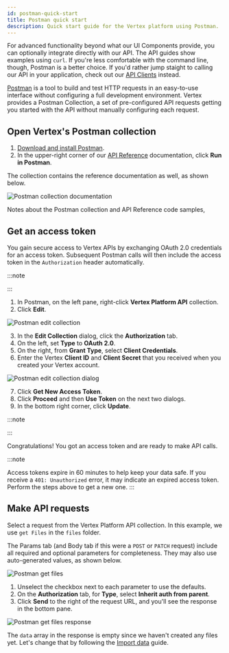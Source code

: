 ```yaml
---
id: postman-quick-start
title: Postman quick start
description: Quick start guide for the Vertex platform using Postman.
---
```



For advanced functionality beyond what our UI Components provide, you can optionally integrate directly with our API. The API guides show examples using `curl`. If you're less comfortable with the command line, though, Postman is a better choice. If you'd rather jump staight to calling our API in your application, check out our [API Clients](../sdks-and-tools.mdx) instead.

[Postman](https://www.postman.com/) is a tool to build and test HTTP requests in an easy-to-use interface without configuring a full development environment. Vertex provides a Postman Collection, a set of pre-configured API requests getting you started with the API without manually configuring each request.

## Open Vertex's Postman collection

1. [Download and install Postman](https://www.postman.com/downloads/).
2. In the upper-right corner of our [API Reference](https://docs.vertex3d.com/) documentation, click **Run in Postman**.

The collection contains the reference documentation as well, as shown below.

![Postman collection documentation](/img/postman-documentation.png 'Postman collection documentation')

Notes about the Postman collection and API Reference code samples,

<PostmanInfo />

## Get an access token

You gain secure access to Vertex APIs by exchanging OAuth 2.0 credentials for an access token. Subsequent Postman calls will then include the access token in the `Authorization` header automatically.

:::note

<SignUpNote />
:::

1. In Postman, on the left pane, right-click **Vertex Platform API** collection.
2. Click **Edit**.

![Postman edit collection](/img/postman-edit-collection.png 'Postman edit collection')

3. In the **Edit Collection** dialog, click the **Authorization** tab.
4. On the left, set **Type** to **OAuth 2.0**.
5. On the right, from **Grant Type**, select **Client Credentials**.
6. Enter the Vertex **Client ID** and **Client Secret** that you received when you created your Vertex account.

![Postman edit collection dialog](/img/postman-edit-collection-dialog.png 'Postman edit collection dialog')

7. Click **Get New Access Token**.
8. Click **Proceed** and then **Use Token** on the next two dialogs.
9. In the bottom right corner, click **Update**.

:::note

<ProtectSecretNote />
:::

Congratulations! You got an access token and are ready to make API calls.

:::note

Access tokens expire in 60 minutes to help keep your data safe. If you receive a `401: Unauthorized` error, it may indicate an expired access token. Perform the steps above to get a new one.
:::

## Make API requests

Select a request from the Vertex Platform API collection. In this example, we use `get Files` in the `files` folder.

The Params tab (and Body tab if this were a `POST` or `PATCH` request) include all required and optional parameters for completeness. They may also use auto-generated values, as shown below.

![Postman get files](/img/postman-get-files.png 'Postman get files')

1. Unselect the checkbox next to each parameter to use the defaults.
1. On the **Authorization** tab, for **Type**, select **Inherit auth from parent**.
1. Click **Send** to the right of the request URL, and you'll see the response in the bottom pane.

![Postman get files response](/img/postman-get-files-response.png 'Postman get files response')

The `data` array in the response is empty since we haven't created any files yet. Let's change that by following the [Import data](./import-data.mdx) guide.
